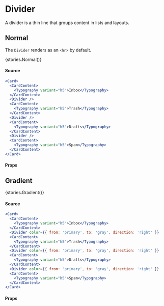 
<Meta title="Data Display|Divider" />

# Divider

<p style={{fontSize: '22px'}}>A divider is a thin line that groups content in lists and layouts.</p>

## Normal

The `Divider` renders as an `<hr>` by default.

<Preview>
  <Story name="Normal" argTypes={{
    color: {
      description: 'The color of the component.',
      table: {
        type: {
          summary: `'primary'|'tint1'|'tint2'|'tint3'|'shade1'|'shade2'|'shade3'| +7`,
          detail: `'white'|'black'|'primary00'|'primary25'|'primary50'|'primary75'|'gray'`
        },
        defaultValue: {
          summary: `'gray'`
        }
      },
      control: {
        type: null
      }
    },
    orientation: {
      description: 'The divider orientation.',
      table: {
        type: {
          summary: `'horizontal' | 'vertical'`
        },
        defaultValue: {
          summary: `'horizontal'`
        }
      },
      control: {
        type: null
      }
    }
}}>{stories.Normal()}</Story>
</Preview>

#### Source 

```jsx
<Card>
  <CardContent>
    <Typography variant="h5">Inbox</Typography>
  </CardContent>
  <Divider />
  <CardContent>
    <Typography variant="h5">Trash</Typography>
  </CardContent>
  <Divider />
  <CardContent>
    <Typography variant="h5">Drafts</Typography>
  </CardContent>
  <Divider />
  <CardContent>
    <Typography variant="h5">Spam</Typography>
  </CardContent>
</Card>
```

#### Props

<Props story="Normal" />

## Gradient

<Preview>
  <Story name="Gradient" argTypes={{
    color: {
      description: 'The color of the component.',
      table: {
        type: {
          summary: `{ from: 'color', to: 'color', direction: direction' }`,
          detail: `direction: 'right'|'left'|'top'|'bottom'|'right top'|'right bottom'|'left top'|'left bottom'`,
        }
      },
      control: {
        type: null
      }
    },
    orientation: {
      description: 'The divider orientation.',
      table: {
        type: {
          summary: `'horizontal' | 'vertical'`
        },
        defaultValue: {
          summary: `'horizontal'`
        }
      },
      control: {
        type: null
      }
    }
}}>{stories.Gradient()}</Story>
</Preview>

#### Source

```jsx
<Card>
  <CardContent>
    <Typography variant="h5">Inbox</Typography>
  </CardContent>
  <Divider color={{ from: 'primary', to: 'gray', direction: 'right' }} />
  <CardContent>
    <Typography variant="h5">Trash</Typography>
  </CardContent>
  <Divider color={{ from: 'primary', to: 'gray', direction: 'right' }} />
  <CardContent>
    <Typography variant="h5">Drafts</Typography>
  </CardContent>
  <Divider color={{ from: 'primary', to: 'gray', direction: 'right' }} />
  <CardContent>
    <Typography variant="h5">Spam</Typography>
  </CardContent>
</Card>
```

#### Props

<Props story="Gradient"/>

